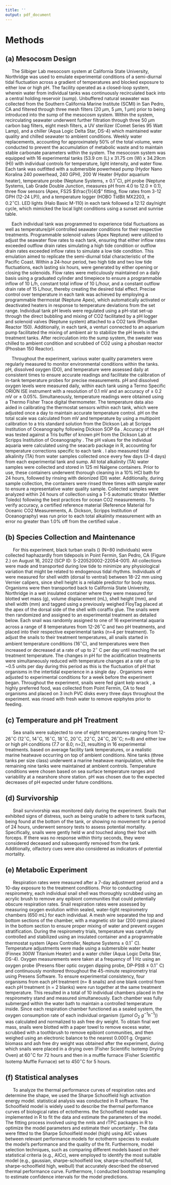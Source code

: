 ```yaml
---
title: ''
output: pdf_document
---
```


# Methods 

\vspace{0.5cm}

## (a) Mesocosm Design  

&nbsp;&nbsp;&nbsp;&nbsp;&nbsp;The Silbiger Lab mesocosm system at California State University, Northridge was used to emulate experimental conditions of a semi-diurnal tidal fluctuation across a gradient of temperatures and blocked exposure to either low or high pH. The facility operated as a closed-loop system, wherein water from individual tanks was continuously recirculated back into a central holding reservoir (sump). Unbuffered natural seawater was collected from the Southern California Marine Institute (SCMI) in San Pedro, CA and filtered through three mesh filters (20 $\mu$m, 5 $\mu$m, 1 $\mu$m) prior to being introduced into the sump of the mesocosm system. Within the system, recirculating seawater underwent further filtration through three 50 $\mu$m carbon bag filters, eight mesh filters, a UV sterilizer (Comet Series 95 Watt Lamp), and a chiller (Aqua Logic Delta Star, DS-4) which maintained water quality and chilled seawater to ambient conditions. Weekly water replacements, accounting for approximately 50% of the total volume, were conducted to prevent the accumulation of metabolic waste and to maintain stable carbonate parameters within the system. The mesocosm system was equipped with 16 experimental tanks (53.9 cm (L) x 31.75 cm (W) x 34.29cm (H)) with individual controls for temperature, light intensity, and water flow. Each tank was outfitted with a submersible powerhead pump (Hydor Nano Koralina 240 powerhead, 240 GPH), 200 W Heater (Hydor aquarium heater), temperature probe (Neptune Systems, $\pm$ 0.1$^\circ$C), pH probe (Neptune Systems, Lab Grade Double Junction, measures pH from 4.0 to 12.0 $\pm$ 0.1), three flow sensors (Apex, FS25 $\frac{1}{4}$” fitting, flow rates from 3-12 GPH (12-24 LP)), and a temperature logger (HOBO TidBit MX2203, $\pm$ 0.2$^\circ$C). LED lights (Halo Basic M-110) in each tank followed a 12:12 day/night cycle, which mimicked the local light conditions using a sunset and sunrise table. 

&nbsp;&nbsp;&nbsp;&nbsp;&nbsp;Each individual tank was programmed to experience tidal fluctuations as well as temperature/pH controlled seawater conditions for their respective treatments. Programmable solenoid valves (Apex Neptune) were utilized to adjust the seawater flow rates to each tank, ensuring that either inflow rates exceeded outflow drain rates simulating a high tide condition or outflow drain rates exceeded inflow rates to simulate a low tide condition. This emulation aimed to replicate the semi-diurnal tidal characteristic of the Pacific Coast. Within a 24-hour period, two high tide and two low tide fluctuations, each lasting six hours, were generated by either opening or closing the solenoids. Flow rates were meticulously maintained on a daily basis using a graduated cylinder and timepiece to ensure a programmable inflow of 10 L/h, constant total inflow of 10 L/hour, and a constant outflow drain rate of 15 L/hour, thereby creating the desired tidal effect. Precise control over temperature in each tank was achieved by employing a programmable thermostat (Neptune Apex), which automatically activated or deactivated heaters in response to temperature deviations from the set range. Individual tank pH levels were regulated using a pH-stat set-up through the direct bubbling and mixing of CO2 facilitated by a pH logger and solenoid valves (Neptune system) attached to a CO2 tank (PhosBan Reactor 150). Additionally, in each tank, a venturi connected to an aquarium pump facilitated the mixing of ambient air to stabilize the pH levels in the treatment tanks. After recirculation into the sump system, the sweater was chilled to ambient condition and scrubbed of CO2 using a phosban reactor (Phosban 150 Reactor). 

&nbsp;&nbsp;&nbsp;&nbsp;&nbsp;Throughout the experiment, various water quality parameters were regularly measured to monitor environmental conditions within the tanks. pH, dissolved oxygen (DO), and temperature were assessed daily at consistent times to ensure accurate readings and facilitate the calibration of in-tank temperature probes for precise measurements. pH and dissolved oxygen levels were measured daily, within each tank using a Termo Specific ORION ISE instrument with a resolution of 0.1 mV and an accuracy of $\pm$ 0.2 mV or $\pm$ 0.05%. Simultaneously, temperature readings were obtained using a Thermo Fisher Trace digital thermometer. The temperature data also aided in calibrating the thermostat sensors within each tank, which were adjusted once a day to maintain accurate temperature control. pH on the total scale was calculated from mV and temperature by using a multipoint calibration to a tris standard solution from the Dickson Lab at Scripps Institution of Oceanography following Dickson SOP 6a \citep{dickson2007guide}. Accuracy of the pH was tested against a Tris buffer of known pH from the Dickson Lab at Scripps Institution of Oceanography \citep{dickson2007guide}. The pH values for the individual aquaria were calculated using the seacarb package in R, accounting for temperature corrections specific to each tank \citep{gattuso2015package}. I also measured total alkalinity (TA) from water samples collected once every few days (3-4 days) from each experimental tank and sump. All total alkalinity (TA) water samples were collected and stored in 125 ml Nalgene containers. Prior to use, these containers underwent thorough cleaning in a 10% HCl bath for 24 hours, followed by rinsing with deionized (DI) water. Additionally, during sample collection, the containers were rinsed three times with sample water to ensure a representative water quality sample. Collected samples were analyzed within 24 hours of collection using a T-5 automatic titrator (Mettler Toledo) following the best practices for ocean CO2 measurements \citep{dickson2007guide}. To verify accuracy, a certified reference material (Reference Material for Oceanic CO2 Measurements, A. Dickson, Scripps Institution of Oceanography) was run prior to each total alkalinity measurement with an error no greater than 1.0% off from the certified value \citep{dickson2007guide}. 

\begin{table}[!ht]
    \centering
    \begin{tabular}{|c|c|c|c|c|c|}
    \hline
        \textbf{Set Temp} & \textbf{pH Treatment} & \textbf{Mean Temp C} & \textbf{Mean pH} & \textbf{Mean Salinity} & \textbf{Mean DO \%} \\ \hline
        10 & Sump & 10.94 ± 0.26 & 7.92 ± 0.04 & 32.32 ± 0.37 & 114.82 ± 1.09 \\ \hline
        12 & Ambient & 12.91 ± 0.2 & 7.95 ± 0.02 & 33.24 ± 0.11 & 113.68 ± 1.59 \\ \hline
        12 & Low & 13.17 ± 0.41 & 7.71 ± 0.03 & 32.85 ± 0.15 & 112.37 ± 1.37 \\ \hline
        14 & Ambient & 13.9 ± 0.1 & 7.97 ± 0.02 & 32.93 ± 0.07 & 106.18 ± 1.08 \\ \hline
        14 & Low & 13.7 ± 0.22 & 7.67 ± 0.01 & 32.88 ± 0.09 & 119.31 ± 2.79 \\ \hline
        16 & Ambient & 16.17 ± 0.13 & 7.93 ± 0.02 & 32.91 ± 0.07 & 102.32 ± 1.01 \\ \hline
        16 & Low & 15.92 ± 0.32 & 7.69 ± 0.02 & 32.9 ± 0.07 & 104.81 ± 6.25 \\ \hline
        18 & Ambient & 18.18 ± 0.24 & 7.91 ± 0.02 & 32.94 ± 0.07 & 99.78 ± 1.05 \\ \hline
        18 & Low & 18.38 ± 0.26 & 7.68 ± 0.02 & 32.92 ± 0.05 & 98.79 ± 1.68 \\ \hline
        20 & Ambient & 20.76 ± 0.31 & 7.87 ± 0.04 & 32.82 ± 0.07 & 103.31 ± 1.07 \\ \hline
        20 & Low & 19.62 ± 0.57 & 7.64 ± 0.02 & 32.95 ± 0.08 & 96.02 ± 5.38 \\ \hline
        22 & Ambient & 22.36 ± 0.39 & 7.84 ± 0.02 & 32.96 ± 0.07 & 98.98 ± 0.77 \\ \hline
        22 & Low & 21.64 ± 0.49 & 7.69 ± 0.01 & 32.92 ± 0.08 & 96.65 ± 1.26 \\ \hline
        24 & Ambient & 24.75 ± 0.59 & 7.82 ± 0.03 & 32.76 ± 0.13 & 102.56 ± 1.28 \\ \hline
        24 & Low & 22.88 ± 0.66 & 7.69 ± 0.02 & 32.68 ± 0.09 & 100.09 ± 1.32 \\ \hline
        26 & Ambient & 24.45 ± 1 & 7.89 ± 0.02 & 32.85 ± 0.18 & 98.99 ± 2.1 \\ \hline
        26 & Low & 25.52 ± 0.77 & 7.66 ± 0.02 & 32.99 ± 0.06 & 92.3 ± 1.59 \\ \hline
    \end{tabular}
    \caption{Table 1. Summary statistics (mean$\pm$sd) for tank treatments and associated water quality parameters subjected to low and ambient pH levels alongside temperature variations ranging from 12-26$^\circ$C. Error bars depict standard deviations, providing insights into the variability within each treatment group. The depicted parameters include temperature treatment, pH treatment, mean temperature (°C), mean pH, mean salinity, mean dissolved oxygen percentage}
    \label{meso-stat-summary}
\end{table}

\begin{table}[!ht]
    \centering
    \begin{tabular}{|c|c|c|c|c|c|c|}
    \hline
        \textbf{Set Temp} & \textbf{pH Treatment} & \textbf{Mean TA} & \textbf{Mean pCO2} & \textbf{Mean HCO3} & \textbf{Mean CO3} & \textbf{Mean DIC} \\ \hline
        10 & Sump & 2328.01 ± 25.92 & 4978230.96 ± 275963.47 & 20.26 ± 0.29 & 1.07 ± 0.06 & 21.61 ± 0.29 \\ \hline
        12 & Ambient & 2358.28 ± 19.58 & 4920188.24 ± 223654.68 & 19.13 ± 0.21 & 1.12 ± 0.04 & 20.45 ± 0.2 \\ \hline
        12 & Low & 2359.61 ± 18.06 & 4628623.06 ± 341408.31 & 10.04 ± 0.07 & 0.35 ± 0.03 & 10.58 ± 0.08 \\ \hline
        14 & Ambient & 2357.76 ± 17.16 & 2711089.29 ± 142579.38 & 10.69 ± 0.1 & 0.68 ± 0.03 & 11.49 ± 0.09 \\ \hline
        14 & Low & 2376.31 ± 22.23 & 649410.85 ± 24204.31 & 1.28 ± 0.01 & 0.04 ± 0 & 1.34 ± 0.01 \\ \hline
        16 & Ambient & 2355.87 ± 19.49 & 3363571.87 ± 164547.58 & 11.88 ± 0.11 & 0.75 ± 0.03 & 12.76 ± 0.11 \\ \hline
        16 & Low & 2350.55 ± 21.16 & 1242533.16 ± 55051.05 & 2.5 ± 0.03 & 0.09 ± 0 & 2.64 ± 0.03 \\ \hline
        18 & Ambient & 2360.54 ± 18.2 & 3843319.75 ± 202604.37 & 13.02 ± 0.12 & 0.86 ± 0.04 & 14.02 ± 0.11 \\ \hline
        18 & Low & 2409.62 ± 18.07 & 1947471.11 ± 91567.08 & 3.83 ± 0.03 & 0.15 ± 0.01 & 4.04 ± 0.03 \\ \hline
        20 & Ambient & 2348.58 ± 21.84 & 4412288.41 ± 316379.33 & 14.07 ± 0.21 & 0.96 ± 0.06 & 15.21 ± 0.2 \\ \hline
        20 & Low & 2358.68 ± 17.84 & 2840268.86 ± 137486.09 & 5.01 ± 0.04 & 0.18 ± 0.01 & 5.29 ± 0.04 \\ \hline
        22 & Ambient & 2369.09 ± 19.13 & 5298578.58 ± 240316.39 & 15.42 ± 0.13 & 1.02 ± 0.04 & 16.62 ± 0.13 \\ \hline
        22 & Low & 2358.77 ± 16.72 & 3099996.23 ± 119715.11 & 6.17 ± 0.04 & 0.28 ± 0.01 & 6.54 ± 0.05 \\ \hline
        24 & Ambient & 2356.82 ± 21.89 & 6031162.38 ± 439328.11 & 16.43 ± 0.23 & 1.14 ± 0.07 & 17.76 ± 0.21 \\ \hline
        24 & Low & 2367.69 ± 17.4 & 3745464.62 ± 190122.17 & 7.39 ± 0.05 & 0.35 ± 0.02 & 7.85 ± 0.06 \\ \hline
        26 & Ambient & 2362.64 ± 19.05 & 5523863.5 ± 327978.24 & 17.35 ± 0.23 & 1.36 ± 0.06 & 18.88 ± 0.2 \\ \hline
        26 & Low & 2350.6 ± 20.16 & 4640263.18 ± 268033.32 & 8.52 ± 0.09 & 0.42 ± 0.02 & 9.08 ± 0.09 \\ \hline
    \end{tabular}
    \caption{Table 2. Summary statistics (mean$\pm$sd) for tank treatments and associated seawater carbonate chemistry parameters subjected to low and ambient pH levels alongside temperature variations ranging from 12-26$^\circ$C. Error bars depict standard deviations, providing insights into the variability within each treatment group. The depicted parameters include mean total alkalinity (TA), mean partial pressure of CO2 (pCO2), mean bicarbonate concentration (HCO3), mean carbonate concentration (CO3), and mean dissolved inorganic carbon (DIC) computed using the seacarb package in R \citep{gattuso2015package}.}
    \label{carbonate-stat-summary}
\end{table}

## (b) Species Collection and Maintenance

\begin{figure}[htbp]
    \centering
    \includegraphics[width=1\textwidth]{Images/map.png}
    \caption{Figure 2. Map for study site collection located at Point Fermin State Beach (coordinates: latitude 33.7056° N, longitude 118.2935° W). Created using the Oce package \citep{kelley2018oce}.}
    \label{fig:study-site-map}
\end{figure}


&nbsp;&nbsp;&nbsp;&nbsp;&nbsp; For this experiment, black turban snails (\emph{Tegula funebralis}) (N=80 individuals) were collected haphazardly from tidepools in Point Fermin, San Pedro, CA (Figure 2.) on August 16, 2022 (SCP ID: S-220520002-22054-001). All collections were made and transported during low tide to minimize any physiological variation that might be related to endogenous tidal rhythms. Individuals of \emph{T. funebralis} were measured for shell width (dorsal to ventral) between 18-22 mm using Vernier calipers, since shell height is a reliable predictor for body mass. Organisms were then transported back to California State University, Northridge in a wet insulated container where they were measured for blotted wet mass (g), volume displacement (mL), shell height (mm), and shell width (mm) and tagged using a previously weighed FloyTag placed at the apex of the dorsal side of the shell with coraffix glue. The snails were then randomized and assigned to an experimental treatment as detailed below. Each snail was randomly assigned to one of 16 experimental aquaria across a range of 8 temperatures from 12-26$^\circ$C and two pH treatments, and placed into their respective experimental tanks (n=4 per treatment). To adjust the snails to their treatment temperatures, all snails started in ambient temperature conditions (16$^\circ$C), and temperatures were then increased or decreased at a rate of up to 2$^\circ$ C per day until reaching the set treatment temperature. The changes in pH for the acidification treatments were simultaneously reduced with temperature changes at a rate of up to ~0.5 units per day during this period as this is the fluctuation of pH that organisms in the intertidal experience in a single day \citep{jellison2016ocean}. Organisms were adjusted to experimental conditions for a week before the experiment began. Throughout the experiment, snails were fed giant kelp wrack \emph{Macrosystis pyrifera}, a highly preferred food, was collected from Point Fermin, CA to feed organisms and placed on 3 inch PVC disks every three days throughout the experiment. \emph{M. pyrifera} was rinsed with fresh water to remove epiphytes prior to feeding. 

## (c) Temperature and pH Treatment 

\begin{figure}[htbp]
  \centering
  \includegraphics[width=0.8\textwidth]{Images/SST_timeseries_plot.png}
  \caption{Time series depicting the surface water sea surface temperature (SST) recorded from 1925 to 2023 at Newport Beach Pier in Newport, CA. The data were continuously collected, providing a visual representation of the daily surface temperature fluctuations near the study site. Data sourced from the UCSD Shore Stations Program \citep{carter2022shore}.}
  \label{fig:sst-timeseries}
\end{figure}


\begin{figure}[htbp]
  \centering
  \includegraphics[width=0.8\textwidth]{Images/intertidal_timeseries_plot.png}
  \caption{Intertidal Temperature for Point Fermin, California (Data Collected Using: Onset Tidbit V2 Temp Data Logger). This figure illustrates temperature data collected from the intertidal mid zone using Onset Tidbit V2 Temp Data Logger, covering the period from January 2022 to November 2022. Data sourced from the Multi-Agency Rocky Intertidal Network (MARINe) and Partnership Interdisciplinary Studies Coastal Oceans for of (PISCO). \citep{marine_pisco_burnaford_2023}}
  \label{fig:intertidal-timeseries}
\end{figure}


\begin{figure}[htbp]
  \centering
  \includegraphics[width=0.8\textwidth]{Images/experiment_temp_timeseries_plot.png}
  \caption{Intertidal Temperature for Point Fermin, California (Data Collected Using: Onset Tidbit V2 Temp Data Logger) represented for August and September during the months of the experiment to visualize changes in SST. This figure zooms into the intertidal temperature dynamics during August and September, highlighting short-term fluctuations and potential impacts on intertidal organisms. Data sourced from the Multi-Agency Rocky Intertidal Network (MARINe) and Partnership Interdisciplinary Studies Coastal Oceans for of (PISCO) \citep{marine_pisco_burnaford_2023}.}
  \label{fig:intertidal-timeseries-zoom}
\end{figure}

\begin{figure}[htbp]
  \centering
  \includegraphics[width=0.8\textwidth]{Images/pH_timeseries_plot.png}
  \caption{Mean semi-daily pH (total scale) averaged every 12 hours for Newport Beach Pier in Newport, CA from 2022 to 2023. The data depict open ocean pH variability in an open shore environment without the drastic changes associated with changes in tide pool biogeochemistry. Data sourced from the Southern California Ocean Observing Systems (SCCOOS).}
  \label{fig:ph-timeseries}
\end{figure}

&nbsp;&nbsp;&nbsp;&nbsp;&nbsp; Sea snails were subjected to one of eight temperatures ranging from 12-26$^\circ$C (12$^\circ$C, 14$^\circ$C, 16$^\circ$C, 18$^\circ$C, 20$^\circ$C, 22$^\circ$C, 24$^\circ$C, 26$^\circ$C; n=8) and either low or high pH conditions (7.7 or 8.0; n=2), resulting in 16 experimental treatments.  based on average facility tank temperatures, or a realistic marine heatwave occurring on top of ambient conditions. Nine tanks (three tanks per size class) underwent a marine heatwave manipulation, while the remaining nine tanks were maintained at ambient controls. Temperature conditions were chosen based on sea surface temperature ranges and variability at a nearshore shore station. pH was chosen due to the expected decreases of pH expected under future conditions.

## (d) Survivorship

&nbsp;&nbsp;&nbsp;&nbsp;&nbsp; Snail survivorship was monitored daily during the experiment. Snails that exhibited signs of distress, such as being unable to adhere to tank surfaces, being found at the bottom of the tank, or showing no movement for a period of 24 hours, underwent sensory tests to assess potential mortality. Specifically, snails were gently held w and touched along their foot with forceps. If there was no response within thirty seconds, they were considered deceased and subsequently removed from the tank. Additionally, olfactory cues were also considered as indicators of potential mortality.

## (e) Metabolic Experiment

&nbsp;&nbsp;&nbsp;&nbsp;&nbsp; Respiration rates were measured after a 7-day adjustment period and a 10-day exposure to the treatment conditions. Prior to conducting respirometry, each individual snail shell was thoroughly scrubbed using an acrylic brush to remove any epibiont communities that could potentially obscure respiration rates. Snail respiration rates were assessed by measuring oxygen evolution within sealed, water-tight respirometry chambers (650 mL) for each individual. A mesh wire separated the top and bottom sections of the chamber, with a magnetic stir bar (200 rpms) placed in the bottom section to ensure proper mixing of water and prevent oxygen stratification. During the respirometry trials, temperature was carefully controlled and stabilized using an insulated container and a programmable thermostat system (Apex Controller, Neptune Systems $\pm$ 0.1$^\circ$ C). Temperature adjustments were made using a submersible water heater (Finnex 300W Titanium Heater) and a water chiller (Aqua Logic Delta Star, DS-4). Oxygen measurements were taken at a frequency of 1 Hz using an oxygen probe (Presens fiber optic oxygen dipping probe, DP-PSt8 $\pm$ 0.1$^\circ$ C) and continuously monitored throughout the 45-minute respirometry trial using Presens Software. To ensure experimental consistency, four organisms from each pH treatment (n= 8 snails) and one blank control from each pH treatment (n = 2 blanks) were run together at the same treatment temperature. This resulted in a total of 10 individual chambers placed in the respirometry stand and measured simultaneously. Each chamber was fully submerged within the water bath to maintain a controlled temperature inside. Since each respiration chamber functioned as a sealed system, the oxygen consumption rate of each individual organism ($(\mu mol \: O_2 \: g^{-1}h^{-1})$) was calculated and normalized to ash free dry weight. To obtain final wet mass, snails were blotted with a paper towel to remove excess water, scrubbed with a toothbrush to remove epibiont communities, and then weighed using an electronic balance to the nearest 0.0001 g. Organic biomass and ash free dry weight was obtained after the experiment, during which snails were placed in a drying oven (Fisher Scientific Isotemp Drying Oven) at 60$^\circ$C for 72 hours and then in a muffle furnace (Fisher Scientific Isotemp Muffle Furnace) set to 450$^\circ$C for 5 hours.

## (f) Statistical analyses
 
&nbsp;&nbsp;&nbsp;&nbsp;&nbsp; To analyze the thermal performance curves of respiration rates and determine the shape, we used the Sharpe Schoolfield high activation energy model. statistical analysis was conducted in R software. The Schoolfield model is widely used to describe the thermal performance curves of biological rates of ectotherms. the Schoolfield model was implemented in R to fit the data and estimate the parameters of the model.  The fitting process involved using the nmls and rTPC packages in R to optimize the model parameters and estimate their uncertainty \citep{padfield2021rtpc}. The data were fitted to the Sharpe Schoolfield model (high) using AIC values between relevant performance models for ectotherm species to evaluate the model's performance and the quality of the fit.  Furthermore, model selection techniques, such as comparing different models based on their statistical criteria (e.g., AICc), were employed to identify the most suitable model (e.g., gaussian, sharpe-schoolfield low, sharpe-schoolfield full, sharpe-schoolfield high, weibull) that accurately described the observed thermal performance curve. Furthermore, I conducted bootstrap resampling to estimate confidence intervals for the model predictions.